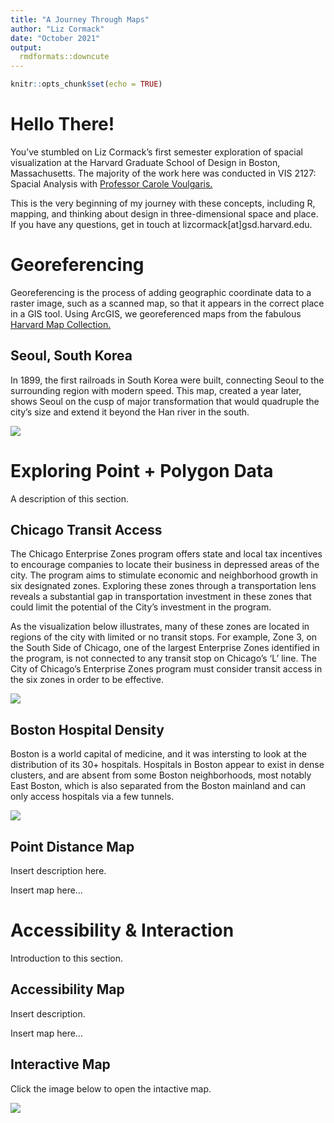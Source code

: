 ```yaml
---
title: "A Journey Through Maps"
author: "Liz Cormack"
date: "October 2021"
output: 
  rmdformats::downcute
---
```


```r
knitr::opts_chunk$set(echo = TRUE)
```

# Hello There!

You've stumbled on Liz Cormack's first semester exploration of spacial visualization at the Harvard Graduate School of Design in Boston, Massachusetts. The majority of the work here was conducted in VIS 2127: Spacial Analysis with [Professor Carole Voulgaris.](https://www.gsd.harvard.edu/person/carole-voulgaris/)

This is the very beginning of my journey with these concepts, including R, mapping, and thinking about design in three-dimensional space and place. If you have any questions, get in touch at lizcormack[at]gsd.harvard.edu. 

# Georeferencing
Georeferencing is the process of adding geographic coordinate data to a raster image, such as a scanned map, so that it appears in the correct place in a GIS tool. Using ArcGIS, we georeferenced maps from the fabulous [Harvard Map Collection.](https://library.harvard.edu/libraries/harvard-map-collection)

## Seoul, South Korea
In 1899, the first railroads in South Korea were built, connecting Seoul to the surrounding region with modern speed. This map, created a year later, shows Seoul on the cusp of major transformation that would quadruple the city's size and extend it beyond the Han river in the south.

[![](thumbnails/georeference_seoul.png)](https://lizcormack.github.io/vis-portfolio//fullsize/Georeference_Seoul.pdf){target="_blank"}

# Exploring Point + Polygon Data
A description of this section.

## Chicago Transit Access
The Chicago Enterprise Zones program offers state and local tax incentives to encourage companies to locate their business in depressed areas of the city. The program aims to stimulate economic and neighborhood growth in six designated zones. Exploring these zones through a transportation lens reveals a substantial gap in transportation investment in these zones that could limit the potential of the City’s investment in the program.

As the visualization below illustrates, many of these zones are located in regions of the city with limited or no transit stops. For example, Zone 3, on the South Side of Chicago, one of the largest Enterprise Zones identified in the program, is not connected to any transit stop on Chicago’s ‘L’ line. The City of Chicago’s Enterprise Zones program must consider transit access in the six zones in order to be effective.

[![](thumbnails/chicagoTransit.png)](https://lizcormack.github.io/vis-portfolio//fullsize/chicagoTransit.png){target="_blank"}

## Boston Hospital Density
Boston is a world capital of medicine, and it was intersting to look at the distribution of its 30+ hospitals. Hospitals in Boston appear to exist in dense clusters, and are absent from some Boston neighborhoods, most notably East Boston, which is also separated from the Boston mainland and can only access hospitals via a few tunnels.

[![](thumbnails/bostonHospitals.png)](https://lizcormack.github.io/vis-portfolio//fullsize/hospital density.pdf){target="_blank"}

## Point Distance Map
Insert description here.

Insert map here...

# Accessibility & Interaction
Introduction to this section.

## Accessibility Map
Insert description.

Insert map here...

## Interactive Map
Click the image below to open the intactive map.

[![](thumbnails/houston_income.png)](https://lizcormack.github.io/vis-portfolio//fullsize/houston_income.html){target="_blank"}

